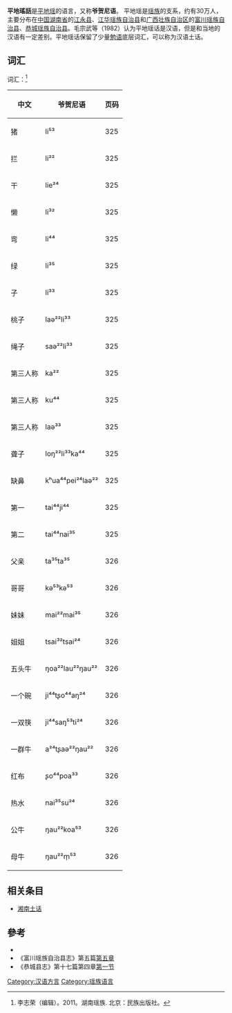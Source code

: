 {{expert|time=2011-02-07T06:38:29+00:00}}

'''平地瑤話'''是[[平地瑶|平地瑶]]的语言，又称'''爷贺尼语'''。 平地瑶是[[瑶族|瑶族]]的支系，约有30万人，主要分布在[[中国|中国]][[湖南省|湖南省]]的[[江永县|江永县]]、[[江华瑶族自治县|江华瑶族自治县]]和[[广西壮族自治区|广西壮族自治区]]的[[富川瑶族自治县|富川瑶族自治县]]、[[恭城瑶族自治县|恭城瑶族自治县]]。毛宗武等（1982）认为平地瑶话是汉语，但是和当地的汉语有一定差别。平地瑶话保留了少量[[勉语|勉语]]底层词汇，可以称为汉语土话。

==词汇==
词汇：<ref>李志荣（编辑）。2011。湖南瑶族. 北京：民族出版社。</ref>

{| class="wikitable sortable"
! 中文 !! 爷贺尼语 !! 页码
|-
| 猪 || li⁵³ || 325
|-
| 拦 || li²² || 325
|-
| 干 || lie²⁴ || 325
|-
| 懒 || li³² || 325
|-
| 弯 || li⁴⁴ || 325
|-
| 绿 || li³⁵ || 325
|-
| 子 || li³³ || 325
|-
| 桃子 || laə²²li³³ || 325
|-
| 绳子 || saə²²li³³ || 325
|-
| 第三人称 || ka²² || 325
|-
| 第三人称 || ku⁴⁴ || 325
|-
| 第三人称 || laə³³ || 325
|-
| 聋子 || loŋ²²li³³ka⁴⁴ || 325
|-
| 缺鼻 || kʰua⁴⁴pei²⁴laə²² || 325
|-
| 第一 || tai⁴⁴ji⁴⁴ || 325
|-
| 第二 || tai⁴⁴nai³⁵ || 325
|-
| 父亲 || ta³⁵ta³⁵ || 326
|-
| 哥哥 || kə⁵³kə⁵³ || 326
|-
| 妹妹 || mai²²mai³⁵ || 326
|-
| 姐姐 || tsai³²tsai²⁴ || 326
|-
| 五头牛 || ŋoa²²lau²²ŋau²² || 326
|-
| 一个碗 || ji⁴⁴tʂo⁴⁴aŋ²⁴ || 326
|-
| 一双筷 || ji⁴⁴saŋ⁵³ti²⁴ || 326
|-
| 一群牛 || a²⁴tʂaə²²ŋau²² || 326
|-
| 红布 || ʂo⁴⁴poa³³ || 326
|-
| 热水 || nai³⁵su²⁴ || 326
|-
| 公牛 || ŋau²²koa⁵³ || 326
|-
| 母牛 || ŋau²²m̩⁵³ || 326
|}

==相关条目==
*[[湘南土话|湘南土话]]

==參考==
*{{Cite book|author=毛宗武|coauthors=蒙朝吉、郑宗泽|title=瑶族语言简志|publisher=民族出版社|date=1982-04|location=北京}}
*《富川瑶族自治县志》第五篇[http://www.gxdqw.com/bin/mse.exe?seachword=&K=c&A=27&rec=223&run=13 第五章] {{Wayback|url=http://www.gxdqw.com/bin/mse.exe?seachword=&K=c&A=27&rec=223&run=13 |date=20160304030239 }}
*《恭城县志》第十七篇第四章[http://www.gxdqw.com/bin/mse.exe?seachword=&K=c&A=64&rec=347&run=13 第一节] {{Wayback|url=http://www.gxdqw.com/bin/mse.exe?seachword=&K=c&A=64&rec=347&run=13 |date=20190301081718 }}

{{中国语言}}
{{lang-stub}}
[[Category:汉语方言|Category:汉语方言]]
[[Category:瑶族语言|Category:瑶族语言]]